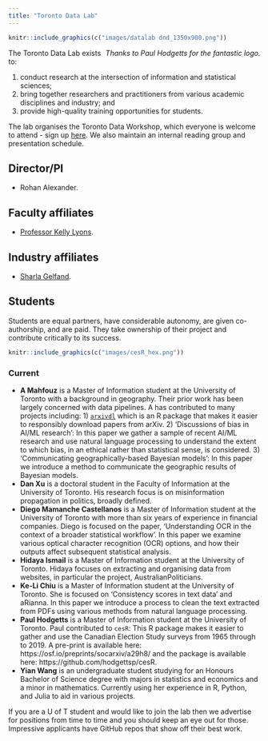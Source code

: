 ```yaml
---
title: "Toronto Data Lab"
---
```




```r
knitr::include_graphics(c("images/datalab dnd_1350x900.png")) 
```
[*Thanks to Paul Hodgetts for the fantastic logo.*]{style="float:right"}


The Toronto Data Lab exists to:

1. conduct research at the intersection of information and statistical sciences; 
2. bring together researchers and practitioners from various academic disciplines and industry; and
3. provide high-quality training opportunities for students.

The lab organises the Toronto Data Workshop, which everyone is welcome to attend - sign up [here](https://forms.gle/sXbEixoa1iJR4Q7A8). We also maintain an internal reading group and presentation schedule.

## Director/PI

- Rohan Alexander.

## Faculty affiliates

- [Professor Kelly Lyons](http://individual.utoronto.ca/klyons/).

## Industry affiliates

- [Sharla Gelfand](https://sharla.party/).

## Students

Students are equal partners, have considerable autonomy, are given co-authorship, and are paid. They take ownership of their project and contribute critically to its success.

```r
knitr::include_graphics(c("images/cesR_hex.png")) 
```

### Current

- **A Mahfouz** is a Master of Information student at the University of Toronto with a background in geography. Their prior work has been largely concerned with data pipelines. A has contributed to many projects including: 1) [`arxivdl`](https://amfz.github.io/arxivdl/) which is an R package that makes it easier to responsibly download papers from arXiv. 2) 'Discussions of bias in AI/ML research': In this paper we gather a sample of recent AI/ML research and use natural language processing to understand the extent to which bias, in an ethical rather than statistical sense, is considered. 3) 'Communicating geographically-based Bayesian models': In this paper we introduce a method to communicate the geographic results of Bayesian models. 
- **Dan Xu** is a doctoral student in the Faculty of Information at the University of Toronto. His research focus is on misinformation propagation in politics, broadly defined.
- **Diego Mamanche Castellanos** is a Master of Information student at the University of Toronto with more than six years of experience in financial companies. Diego is focused on the paper, 'Understanding OCR in the context of a broader statistical workflow'. In this paper we examine various optical character recognition (OCR) options, and how their outputs affect subsequent statistical analysis.
- **Hidaya Ismail** is a Master of Information student at the University of Toronto. Hidaya focuses on extracting and organising data from websites, in particular the project, AustralianPoliticians.
- **Ke-Li Chiu** is a Master of Information student at the University of Toronto. She is focused on 'Consistency scores in text data' and aRianna. In this paper we introduce a process to clean the text extracted from PDFs using various methods from natural language processing.
- **Paul Hodgetts** is a Master of Information student at the University of Toronto. Paul contributed to `cesR`: This R package makes it easier to gather and use the Canadian Election Study surveys from 1965 through to 2019. A pre-print is available here: https://osf.io/preprints/socarxiv/a29h8/ and the package is available here: https://github.com/hodgettsp/cesR.
- **Yian Wang** is an undergraduate student studying for an Honours Bachelor of Science degree with majors in statistics and economics and a minor in mathematics. Currently using her experience in R, Python, and Julia to aid in various projects.


If you are a U of T student and would like to join the lab then we advertise for positions from time to time and you should keep an eye out for those. Impressive applicants have GitHub repos that show off their best work.


